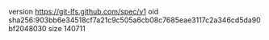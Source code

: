 version https://git-lfs.github.com/spec/v1
oid sha256:903bb6e34518cf7a21c9c505a6cb08c7685eae3117c2a346cd5da90bf2048030
size 140711
